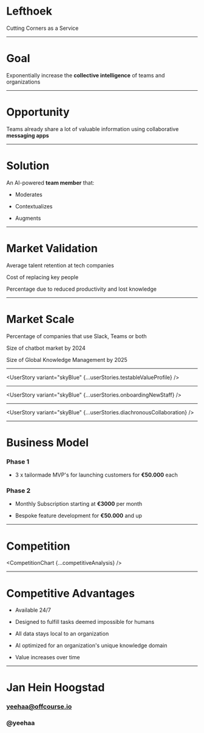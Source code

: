 
<Cover>

# Lefthoek

Cutting Corners as a Service

</Cover>

---

<Basic>

# Goal

Exponentially increase the **collective intelligence** of teams and organizations

</Basic>

---

<Basic>

# Opportunity

Teams already share a lot of valuable information using collaborative
**messaging apps**

</Basic>

---

<Basic>

# Solution

An AI-powered **team member** that:

+ Moderates

+ Contextualizes

+ Augments


</Basic>

---

<Stats>

# Market Validation

<Stat figure="3 years" reference="https://business.linkedin.com/talent-solutions/blog/trends-and-research/2018/the-3-industries-with-the-highest-turnover-rates">Average talent retention at tech companies</Stat>

<Stat figure="$200.000"
reference="https://www.businessknowhow.com/manage/loveem/numbers.htm">Cost of replacing key people</Stat>

<Stat figure="67%"
reference="https://www.shrm.org/hr-today/news/all-things-work/pages/to-have-and-to-hold.aspx">Percentage
due to reduced productivity and lost
knowledge</Stat>
  
</Stats>

---

<Stats>

# Market Scale

<Stat figure="91%"
reference="https://www.computerworld.com/article/3403675/slack-or-teams-many-businesses-opt-for-both.html#:~:text=Mio%20polled%20200%20IT%20decision,hundreds%20of%20thousands%20of%20employees.&text=The%20company%20found%20that%2091,66%25%20of%20the%20organizations%20surveyed">Percentage
of companies that use Slack, Teams or
both</Stat>

<Stat figure="$9.4 Billion"
reference="https://www.businessinsider.com/chatbot-market-stats-trends?r=DE&IR=T">Size
of chatbot market by 2024</Stat>

<Stat figure="$1.2 Trillion"
reference="https://www.globenewswire.com/news-release/2018/05/11/1501037/0/en/Global-Knowledge-Management-Market-Will-Reach-USD-1-232-000-million-by-2025-Zion-Market-Research.html">Size
of Global Knowledge Management by 2025</Stat>

</Stats>

---

<Basic variant="skyBlue">

  <UserStory variant="skyBlue" {...userStories.testableValueProfile} />

</Basic>

---

<Basic variant="skyBlue">

  <UserStory variant="skyBlue" {...userStories.onboardingNewStaff} />

</Basic>

---

<Basic variant="skyBlue">

  <UserStory variant="skyBlue" {...userStories.diachronousCollaboration} />

</Basic>

---

<Basic>

# Business Model

### Phase 1

+ 3 x tailormade MVP's for launching customers for **€50.000** each



### Phase 2 

+ Monthly Subscription starting at **€3000** per month

+ Bespoke feature development for **€50.000** and up

</Basic>


---

<Basic variant="midnight">

# Competition

  <CompetitionChart {...competitiveAnalysis} />

</Basic>

---

<Basic>

# Competitive Advantages

- Available 24/7

- Designed to fulfill tasks deemed impossible for humans

- All data stays local to an organization

- AI optimized for an organization's unique knowledge domain

- Value increases over time

</Basic>

---

<Cover>

# Jan Hein Hoogstad
### yeehaa@offcourse.io
### @yeehaa

</Cover>
